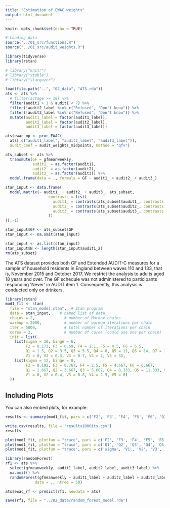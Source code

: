 ```yaml
---
title: "Estimation of EWAC weights"
output: html_document
---
```


```r
knitr::opts_chunk$set(echo = TRUE)

# Loading data
source("../01_src/functions.R")
source("../01_src/audit_weights.R")

library(tidyverse)
library(rstan)

# library("knitr")
# library("xtable")
# library("stargazer")

load(file.path("..", "02_data", "ATS.rda"))
ats <- ats %>% 
  # filter(actage >= 18) %>%
  filter(audit1 > 1 & audit1 < 7) %>% 
  filter(!audit2_label %in% c("Refused", "Don't know")) %>% 
  filter(!audit3_label %in% c("Refused", "Don't know")) %>% 
  mutate(audit1_label = factor(audit1_label),
         audit2_label = factor(audit2_label), 
         audit3_label = factor(audit3_label))

ats$ewac_mp <- proc_EWAC(
  ats[,c("audit1_label", "audit2_label", "audit3_label")],
  audit_coef = audit_weights_midpoints, method = "qfv")

ats_subset <- ats %>% 
  transmute(GF = gfmeanweekly,
            audit1_ = as.factor(audit1),
            audit2_ = as.factor(audit2),
            audit3_ = as.factor(audit3)) %>% 
  model.frame(data = ., formula = GF ~ audit1_ + audit2_ + audit3_)

stan_input <- data.frame(
  model.matrix(~ audit1_ + audit2_ + audit3_, ats_subset, 
                   contrasts = list(
                     audit1_ = contrasts(ats_subset$audit1_, contrasts = F),
                     audit2_ = contrasts(ats_subset$audit2_, contrasts = F),
                     audit3_ = contrasts(ats_subset$audit3_, contrasts = F)
                   ))
)[,-1]

stan_input$GF <- ats_subset$GF
stan_input <- na.omit(stan_input)

stan_input <- as.list(stan_input)
stan_input$N <- length(stan_input$audit1_2)
rm(ats_subset)
```

The ATS dataset provides both GF and Extended AUDIT-C measures for a sample of household residents in England between waves 110 and 133, that is, November 2015 and October 2017. We restrict the analysis to adults aged 18 years and over. The GF schedule was not administered to participants responding 'Never' in AUDIT item 1. Consequently, this analysis is conducted only on drinkers.


```r
library(rstan)
mod1_fit <- stan(
  file = "stan_model.stan",  # Stan program
  data = stan_input,    # named list of data
  chains = 2,             # number of Markov chains
  warmup = 2000,          # number of warmup iterations per chain
  iter = 5000,            # total number of iterations per chain
  cores = 2,              # number of cores (could use one per chain)
  init = list(
    list(sigma = 10, binge = 6, 
         F2 = 0.173, F3 = 0.69, F4 = 2.1, F5 = 4.5, F6 = 6.5, 
         Q1 = 1.5, Q2 = 3.5, Q3 = 5.5, Q4 = 8, Q5 = 11, Q6 = 14, Q7 = 20, 
         V1 = 0, V2 = 0.3, V3 = 0.7, V4 = 2, V5 = 5),
    list(sigma = 12, binge = 8, 
         F2 = 0.192, F3 = 0.767, F4 = 2.5, F5 = 4.667, F6 = 6.667, 
         Q1 = 1.667, Q2 = 3.667, Q3 = 5.667, Q4 = 8.333, Q5 = 11.333, Q6 = 14.333, Q7 = 21, 
         V1 = 0, V2 = 0.4, V3 = 0.8, V4 = 2.5, V5 = 6)
  ))

```

## Including Plots

You can also embed plots, for example:

```r
results <- summary(mod1_fit, pars = c('F2', 'F3', 'F4', 'F5', 'F6', 'Q1', 'Q2', 'Q3', 'Q4', 'Q5', 'Q6', 'Q7', 'V1', 'V2', 'V3', 'V4'))$summary

write.csv(results, file = "results1000its.csv")
results
```

```r
plot(mod1_fit, plotfun = "trace", pars = c('F2', 'F3', 'F4', 'F5', 'F6'))
plot(mod1_fit, plotfun = "trace", pars = c('Q1', 'Q2', 'Q3', 'Q4', 'Q5', 'Q6', 'Q7'))
plot(mod1_fit, plotfun = "trace", pars = c('sigma', 'V1', 'V2', 'V3', 'V4'))
```
 
 
 
```r

library(randomForest)
rf1 <- ats %>% 
  select(gfmeanweekly, audit1_label, audit2_label, audit3_label) %>% 
  na.omit() %>%
  randomForest(gfmeanweekly ~ audit1_label + audit2_label + audit3_label,
             data = ., ntree = 50)

ats$ewac_rf <- predict(rf1, newdata = ats)

save(rf1, file = "../02_data/random_forest_model.rda")

```
 

